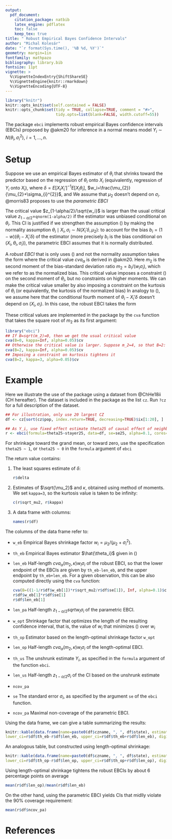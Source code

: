 ```yaml
---
output:
  pdf_document:
    citation_package: natbib
    latex_engine: pdflatex
    toc: false
    keep_tex: true
title: " Robust Empirical Bayes Confidence Intervals"
author: "Michal Kolesár"
date: "`r format(Sys.time(), '%B %d, %Y')`"
geometry: margin=1in
fontfamily: mathpazo
bibliography: library.bib
fontsize: 11pt
vignette: >
  %\VignetteIndexEntry{ShiftShareSE}
  %\VignetteEngine{knitr::rmarkdown}
  %\VignetteEncoding{UTF-8}
---
```


```r
library("knitr")
knitr::opts_knit$set(self.contained = FALSE)
knitr::opts_chunk$set(tidy = TRUE, collapse=TRUE, comment = "#>",
                      tidy.opts=list(blank=FALSE, width.cutoff=55))
```

The package `ebci` implements robust empirical Bayes confidence intervals
(EBCIs) proposed by @akm20 for inference in a normal means model $Y_i\sim
N(\theta_i, \sigma^2_i)$, $i=1, \dotsc, n$.

# Setup

Suppose we use an empirical Bayes estimator of $\theta_i$ that shrinks toward
the predictor based on the regression of $\theta_i$ onto $X_i$ (equivalently,
regression of $Y_i$ onto $X_i$),
\begin{equation}\label{Bayes-estimator}
\hat{\theta}_{i} = X_i'\delta+w_i(Y_i-X_i'\delta),
\end{equation}
where $\delta=E[X_i X_i']^{-1}E[X_i\theta_i]$,
$w_i=\frac{\mu_{2}}{\mu_{2}+\sigma_{i}^{2}}$, and
\begin{equation}\label{mu2-independence}
\mu_{2}=E[(\theta_i-X_i'\delta)^{2} \mid X_{i}, \sigma_i].
\end{equation}
We assume that $\mu_2$ doesn't depend on $\sigma_i$. @morris83 proposes to use the
*parametric EBCI*
\begin{equation*}
\hat{\theta}_{i} \pm \frac{z_{1-\alpha/2}}{\sqrt{w_i}}w_i\sigma_i.
\end{equation*}

The critical value $z_{1-\alpha/2}/\sqrt{w_i}$ is larger than the usual critical
value $z_{1-\alpha/2}=$`qnorm(1-alpha/2)` if the estimator was unbiased conditional on
$\theta_i$. This CI is justified if we strengthen the assumption
(\ref{mu2-independence}) by making the normality assumption $\theta_i\mid X_{i},
\sigma_{i} \sim N(X_i'\delta, \mu_2)$: to account for the bias
$b_i=(1-w)(\theta_i-X_i'\delta)$ of the estimator (more precisely $b_i$ is the bias conditional on $(X_i,\theta_i,\sigma_i)$), the parametric EBCI assumes that
it is normally distributed.

A *robust EBCI* that is only uses (\ref{mu2-independence}) and not the normality
assumption takes the form
\begin{equation}\label{robust-ebci}
X_i'\delta+w_i(Y_i-X_i'\delta) \pm cva_{\alpha}(m_2, \infty) w_i\sigma_i,
\,\, m_2=(1-1/w_i)^2\mu_2/\sigma^2_i,
\end{equation}
where the critical value $cva_{\alpha}$ is derived in @akm20. Here $m_2$ is the
second moment of the bias-standard deviation ratio $m_2=b_i/(w_i\sigma_i)$,
which we refer to as the normalized bias. This critical value imposes a
constraint (\ref{mu2-independence}) on the second moment of $\theta_i$, but no
constraints on higher moments. We can make the critical value smaller by also
imposing a constraint on the kurtosis of $\theta_i$ (or equivalently, the
kurtosis of the normalized bias)
\begin{equation}
\label{kappa-independence}
 \kappa=E[(\theta_i-X_i'\delta)^{4}
\mid X_{i}, \sigma_i]/\mu_{2}^2=E[b_i^4]/E[b_i^2]^2.
\end{equation}
In analogy to (\ref{mu2-independence}), we assume here that the conditional fourth
moment of $\theta_i-X_i'\delta$ doesn't depend on $(X_i,\sigma_i)$. In this
case, the robust EBCI takes the form
\begin{equation*}
\hat{\theta}_{i} \pm cva_{\alpha}(m_2,\kappa)w_i\sigma_i,\,\, m_2=(1-1/w_i)^2\mu_2\sigma^2_i,
\end{equation*}

These critical values are implemented in the package by the `cva` function that
takes the square root of $m_2$ as its first argument:

```r
library("ebci")
## If B=sqrt(m_2)=0, then we get the usual critical value
cva(B=0, kappa=Inf, alpha=0.05)$cv
## Otherwise the critical value is larger. Suppose m_2=4, so that B=2:
cva(B=2, kappa=Inf, alpha=0.05)$cv
## Imposing a constraint on kurtosis tightens it
cva(B=2, kappa=3, alpha=0.05)$cv
```

# Example

Here we illustrate the use of the package using a dataset from @ChHe18ii (CH
hereafter). The dataset is included in the package as the list `cz`. Run
`?cz` for a full description of the dataset.

```r
## For illustration, only use 20 largest CZ
df <- cz[sort(cz$pop, index.return=TRUE, decreasing=TRUE)$ix[1:20], ]

## As Y_i, use fixed effect estimate theta25 of causal effect of neighborhood for children with parents at the 25th percentile of income distribution. The standard error for this estimate is se25. As predictors use average outcome for permanent residents (stayers), stayer25. Let us use 90% CIs, and let us set kappa=Inf (so we only don't use a constraint on kurtosos) in order to decrease the computational time. Given this, we do not need to parallelize the computation, and can set cores=1:
r <- ebci(formula=theta25~stayer25, data=df, se=se25, alpha=0.1, cores=1, kappa=Inf)
```

For shrinkage toward the grand mean, or toward zero, use the specification
`theta25 ~ 1`, or `theta25 ~ 0` in the `formula` argument of `ebci`

The return value contains:

1. The least squares estimate of $\delta$:
   ```r
   r$delta
   ```
2. Estimates of $\sqrt{\mu_2}$ and $\kappa$, obtained using method of moments. We
   set `kappa=3`, so the kurtosis value is taken to be infinity:
   ```r
   c(r$sqrt_mu2, r$kappa)
   ```
3. A data frame with columns:
   ```r
   names(r$df)
   ```

The columns of the data frame refer to:

- `w_eb` Empirical Bayes shrinkage factor $w_i=\mu_2/(\mu_2+\sigma_i^2)$.
- `th_eb` Empirical Bayes estimator $\hat{\theta_i}$ given in (\ref{Bayes-estimator})
- `len_eb` Half-length $cva_{\alpha}(m_2, \kappa)w_i\sigma_i$ of the robust
  EBCI, so that the lower endpoint of the EBCIs are given by `th_eb-len_eb`, and
  the upper endpoint by `th_eb+len_eb`. For a given observation, this can be
  also computed directly using the `cva` function:
  ```r
  cva(B=((1-1/r$df$w_eb[1])*r$sqrt_mu2/r$df$se[1]), Inf, alpha=0.1)$cv*
  r$df$w_eb[1]*r$df$se[1]
  r$df$len_eb[1]
  ```
- `len_pa` Half-length $z_{1-\alpha/2}sqrt{w_i}\sigma_i$ of the parametric EBCI.
- `w_opt` Shrinkage factor that optimizes the length of the resulting confidence
  interval, that is, the value of $w_i$ that minimizes (\ref{robust-ebci}) over
  $w_i$
- `th_op` Estimator based on the length-optimal shrinkage factor `w_opt`
- `len_op` Half-length $cva_{\alpha}(m_2, \kappa)w_i\sigma_i$ of the
  length-optimal EBCI.
- `th_us` The unshrunk estimate $Y_i$, as specified in the `formula` argument of
  the function `ebci`.
- `len_us` Half-length $z_{1-\alpha/2}\sigma_i$ of the CI based on the unshrunk
  estimate
- `ncov_pa`
- `se` The standard error $\sigma_i$, as specified by the argument `se` of the
  `ebci` function.
- `ncov_pa` Maximal non-coverage of the parametric EBCI.

Using the data frame, we can give a table summarizing the results:
```r
knitr::kable(data.frame(name=paste0(df$czname, ", ", df$state), estimate=r$df$th_eb,
lower_ci=r$df$th_eb-r$df$len_eb, upper_ci=r$df$th_eb+r$df$len_eb), digits=3)
```

An analogous table, but constructed using length-optimal shrinkage:
```r
knitr::kable(data.frame(name=paste0(df$czname, ", ", df$state), estimate=r$df$th_op,
lower_ci=r$df$th_op-r$df$len_op, upper_ci=r$df$th_op+r$df$len_op), digits=3)
```

Using length-optimal shrinkage tightens the robust EBCIs by about 6 percentage points on average
```r
mean(r$df$len_op)/mean(r$df$len_eb)
```
On the other hand, using the parametric EBCI yields CIs that midlly violate the
90% coverage requirement:
```r
mean(r$df$ncov_pa)
```

# References
